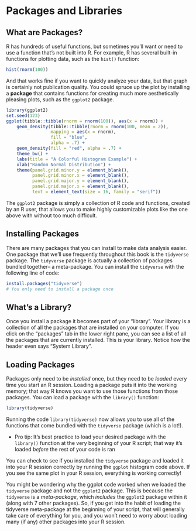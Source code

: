 # Packages and Libraries

## What are Packages? {-}
R has hundreds of useful functions, but sometimes you'll want or need to use a function that's not built into R. For example, R has several built-in functions for plotting data, such as the `hist()` function:

```r
hist(rnorm(100))
```

And that works fine if you want to quickly analyze your data, but that graph is certainly not publication quality. You could spruce up the plot by installing a **package** that contains functions for creating much more aesthetically pleasing plots, such as the `ggplot2` package.

```r
library(ggplot2)
set.seed(123)
ggplot(tibble::tibble(rnorm = rnorm(100)), aes(x = rnorm)) +
    geom_density(tibble::tibble(rnorm = rnorm(100, mean = 2)), 
                 mapping = aes(x = rnorm), 
                 fill = "blue", 
                 alpha = .7) +
    geom_density(fill = "red", alpha = .7) + 
    theme_bw() +
    labs(title = "A Colorful Histogram Example") + 
    xlab("Random Normal Distribution") +
    theme(panel.grid.minor.y = element_blank(),
          panel.grid.minor.x = element_blank(),
          panel.grid.major.y = element_blank(),
          panel.grid.major.x = element_blank(),
          text = element_text(size = 16, family = "serif"))
```

The `ggplot2` package is simply a collection of R code and functions, created by an R user, that allows you to make highly customizable plots like the one above with without too much difficult. 

## Installing Packages {-}
There are many packages that you can install to make data analysis easier. One package that we'll use frequently throughout this book is the `tidyverse` package. The `tidyverse` package is actually a collection of packages bundled together-- a meta-package. You can install the `tidyverse` with the following line of code:

```r
install.packages("tidyverse")
# You only need to install a package once
```

## What's a Library? {-}
Once you install a package it becomes part of your "library". Your library is a collection of all the packages that are installed on your computer. If you click on the "packages" tab in the lower right pane, you can see a list of all the packages that are currently installed. This is your library. Notice how the header even says "System Library". 

## Loading Packages {-}
Packages only need to be *installed* once, but they need to be *loaded* every time you start an R session. Loading a package puts it into the working memory; that way R knows you want to use those functions from those packages. You can load a package with the `library()` function:

```r
library(tidyverse)
```

Running the code `library(tidyverse)` now allows you to use all of the functions that come bundled with the `tidyverse` package (which is a lot!). 

* Pro tip: It's best practice to load your desired package with the `library()` function at the very beginning of your R script; that way it's loaded *before* the rest of your code is ran

You can check to see if you installed the `tidyverse` package and loaded it into your R session correctly by running the `ggplot` histogram code above. If you see the same plot in your R session, everything is working correctly!

You might be wondering why the ggplot code worked when we loaded the `tidyverse` package and not the `ggplot2` package. This is because the `tidyverse` is a *meta-package*, which *includes* the `ggplot2` package within it (along with 7 other packages). So, if you get into the habit of loading the tidyverse meta-package at the beginning of your script, that will generally take care of everything for you, and you won't need to worry about loading many (if any) other packages into your R session.
